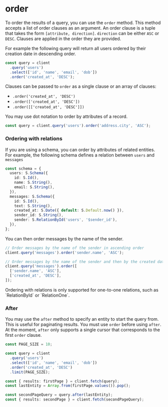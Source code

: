 
# order

To order the results of a query, you can use the `order` method. This method accepts a list of order clauses as an argument. An order clause is a tuple that takes the form `[attribute, direction]`. `direction` can be either `ASC` or `DESC`. Clauses are applied in the order they are provided.

For example the following query will return all users ordered by their creation date in descending order.

```typescript
const query = client
  .query('users')
  .select(['id', 'name', 'email', 'dob'])
  .order('created_at', 'DESC');
```

Clauses can be passed to `order` as a single clause or an array of clauses:

- `.order('created_at', 'DESC')`
- `.order(['created_at', 'DESC'])`
- `.order([['created_at', 'DESC']])`

You may use dot notation to order by attributes of a record.

```typescript
const query = client.query('users').order('address.city', 'ASC');
```

### Ordering with relations

If you are using a schema, you can order by attributes of related entities. For example, the following schema defines a relation between `users` and `messages`

```typescript
const schema = {
  users: S.Schema({
    id: S.Id(),
    name: S.String(),
    email: S.String(),
  }),
  messages: S.Schema({
    id: S.Id(),
    text: S.String(),
    created_at: S.Date({ default: S.Default.now() }),
    sender_id: S.String(),
    sender: S.RelationById('users', '$sender_id'),
  }),
};
```

You can then order messages by the name of the sender.

```typescript
// Order messages by the name of the sender in ascending order
client.query('messages').order('sender.name', 'ASC');

// Order messages by the name of the sender and then by the created date in descending order
client.query('messages').order([
  ['sender.name', 'ASC'],
  ['created_at', 'DESC'],
]);
```

<Callout type="info">
  Ordering with relations is only supported for one-to-one relations, such as
  `RelationById` or `RelationOne`.
</Callout>

### After

You may use the `after` method to specify an entity to start the query from. This is useful for paginating results. You must use `order` before using `after`. At the moment, `after` only supports a single cursor that corresponds to the first `order` clause.

```typescript {12-14}
const PAGE_SIZE = 10;

const query = client
  .query('users')
  .select(['id', 'name', 'email', 'dob'])
  .order('created_at', 'DESC')
  .limit(PAGE_SIZE);

const { results: firstPage } = client.fetch(query);
const lastEntity = Array.from(firstPage.values()).pop();

const secondPageQuery = query.after(lastEntity);
const { results: secondPage } = client.fetch(secondPageQuery);
```

